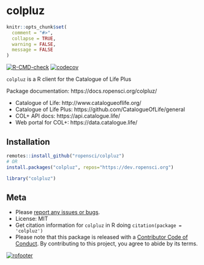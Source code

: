 colpluz
=======

```r
knitr::opts_chunk$set(
  comment = "#>",
  collapse = TRUE,
  warning = FALSE,
  message = FALSE
)
```

<!-- README.md is generated from README.Rmd. Please edit that file -->

[![R-CMD-check](https://github.com/ropensci/colpluz/workflows/R-CMD-check/badge.svg)](https://github.com/ropensci/colpluz/actions)
[![codecov](https://codecov.io/gh/ropensci/colpluz/branch/master/graph/badge.svg)](https://codecov.io/gh/ropensci/colpluz)

`colpluz` is a R client for the Catalogue of Life Plus

Package documentation: https://docs.ropensci.org/colpluz/

* Catalogue of Life: http://www.catalogueoflife.org/
* Catalogue of Life Plus: https://github.com/CatalogueOfLife/general
* COL+ API docs: https://api.catalogue.life/
* Web portal for COL+: https://data.catalogue.life/

## Installation

```r
remotes::install_github("ropensci/colpluz")
# OR
install.packages("colpluz", repos="https://dev.ropensci.org")
```

```r
library("colpluz")
```

<!-- API notes
* `/dataset/{dataset_key}/taxon/` routes contain the data given in `/dataset/{dataset_key}/name/` routes -->

## Meta

* Please [report any issues or bugs](https://github.com/ropensci/colpluz/issues).
* License: MIT
* Get citation information for `colpluz` in R doing `citation(package = 'colpluz')`
* Please note that this package is released with a [Contributor Code of Conduct](https://ropensci.org/code-of-conduct/). By contributing to this project, you agree to abide by its terms.

[![rofooter](https://ropensci.org/public_images/github_footer.png)](https://ropensci.org)
